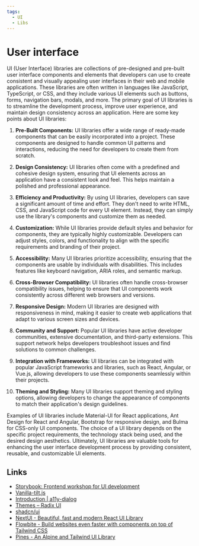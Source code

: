 ```yaml
---
tags:
  - UI
  - Libs
---
```


# User interface

UI (User Interface) libraries are collections of pre-designed and pre-built user interface components and elements that developers can use to create consistent and visually appealing user interfaces in their web and mobile applications. These libraries are often written in languages like JavaScript, TypeScript, or CSS, and they include various UI elements such as buttons, forms, navigation bars, modals, and more. The primary goal of UI libraries is to streamline the development process, improve user experience, and maintain design consistency across an application. Here are some key points about UI libraries:

1. **Pre-Built Components:** UI libraries offer a wide range of ready-made components that can be easily incorporated into a project. These components are designed to handle common UI patterns and interactions, reducing the need for developers to create them from scratch.

2. **Design Consistency:** UI libraries often come with a predefined and cohesive design system, ensuring that UI elements across an application have a consistent look and feel. This helps maintain a polished and professional appearance.

3. **Efficiency and Productivity:** By using UI libraries, developers can save a significant amount of time and effort. They don't need to write HTML, CSS, and JavaScript code for every UI element. Instead, they can simply use the library's components and customize them as needed.

4. **Customization:** While UI libraries provide default styles and behavior for components, they are typically highly customizable. Developers can adjust styles, colors, and functionality to align with the specific requirements and branding of their project.

5. **Accessibility:** Many UI libraries prioritize accessibility, ensuring that the components are usable by individuals with disabilities. This includes features like keyboard navigation, ARIA roles, and semantic markup.

6. **Cross-Browser Compatibility:** UI libraries often handle cross-browser compatibility issues, helping to ensure that UI components work consistently across different web browsers and versions.

7. **Responsive Design:** Modern UI libraries are designed with responsiveness in mind, making it easier to create web applications that adapt to various screen sizes and devices.

8. **Community and Support:** Popular UI libraries have active developer communities, extensive documentation, and third-party extensions. This support network helps developers troubleshoot issues and find solutions to common challenges.

9. **Integration with Frameworks:** UI libraries can be integrated with popular JavaScript frameworks and libraries, such as React, Angular, or Vue.js, allowing developers to use these components seamlessly within their projects.

10. **Theming and Styling:** Many UI libraries support theming and styling options, allowing developers to change the appearance of components to match their application's design guidelines.

Examples of UI libraries include Material-UI for React applications, Ant Design for React and Angular, Bootstrap for responsive design, and Bulma for CSS-only UI components. The choice of a UI library depends on the specific project requirements, the technology stack being used, and the desired design aesthetics. Ultimately, UI libraries are valuable tools for enhancing the user interface development process by providing consistent, reusable, and customizable UI elements.

## Links

- [Storybook: Frontend workshop for UI development](https://storybook.js.org/)
- [Vanilla-tilt.js](https://micku7zu.github.io/vanilla-tilt.js/)
- [Introduction | a11y-dialog](https://a11y-dialog.netlify.app/)
- [Themes – Radix UI](https://www.radix-ui.com/)
- [shadcn/ui](https://ui.shadcn.com/)
- [NextUI - Beautiful, fast and modern React UI Library](https://nextui.org/)
- [Flowbite - Build websites even faster with components on top of Tailwind CSS](https://flowbite.com/)
- [Pines - An Alpine and Tailwind UI Library](https://devdojo.com/pines)
